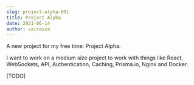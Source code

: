 ```yaml
---
slug: project-alpha-001
title: Project Alpha
date: 2021-06-14
author: vairasza
---
```

A new project for my free time: Project Alpha.

I want to work on a medium size project to work with things like React, WebSockets, API, Authentication, Caching, Prisma.io, Nginx and Docker.

\[TODO]